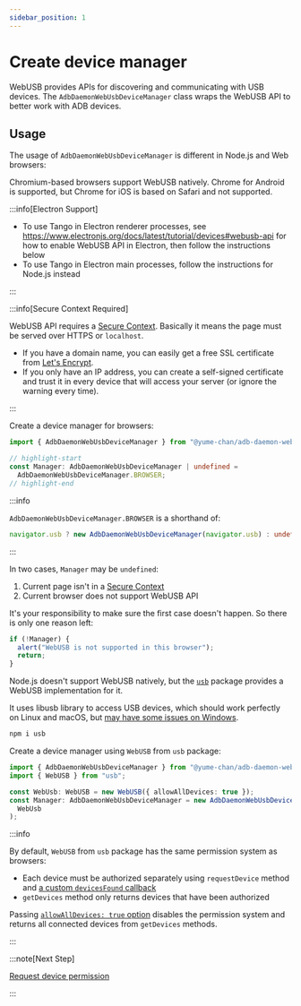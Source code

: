 ```yaml
---
sidebar_position: 1
---
```



# Create device manager

WebUSB provides APIs for discovering and communicating with USB devices. The `AdbDaemonWebUsbDeviceManager` class wraps the WebUSB API to better work with ADB devices.

## Usage

The usage of `AdbDaemonWebUsbDeviceManager` is different in Node.js and Web browsers:

<Tabs className="runtime-tabs" groupId="runtime">
<TabItem value="web" label="Web">

Chromium-based browsers support WebUSB natively. Chrome for Android is supported, but Chrome for iOS is based on Safari and not supported.

:::info[Electron Support]

- To use Tango in Electron renderer processes, see https://www.electronjs.org/docs/latest/tutorial/devices#webusb-api for how to enable WebUSB API in Electron, then follow the instructions below
- To use Tango in Electron main processes, follow the instructions for Node.js instead

:::

:::info[Secure Context Required]

WebUSB API requires a [Secure Context](https://developer.mozilla.org/en-US/docs/Web/Security/Secure_Contexts). Basically it means the page must be served over HTTPS or `localhost`.

- If you have a domain name, you can easily get a free SSL certificate from [Let's Encrypt](https://letsencrypt.org/).
- If you only have an IP address, you can create a self-signed certificate and trust it in every device that will access your server (or ignore the warning every time).

:::

Create a device manager for browsers:

```ts transpile
import { AdbDaemonWebUsbDeviceManager } from "@yume-chan/adb-daemon-webusb";

// highlight-start
const Manager: AdbDaemonWebUsbDeviceManager | undefined =
  AdbDaemonWebUsbDeviceManager.BROWSER;
// highlight-end
```

:::info

`AdbDaemonWebUsbDeviceManager.BROWSER` is a shorthand of:

```ts
navigator.usb ? new AdbDaemonWebUsbDeviceManager(navigator.usb) : undefined
```

:::

In two cases, `Manager` may be `undefined`:

1. Current page isn't in a [Secure Context](https://developer.mozilla.org/en-US/docs/Web/Security/Secure_Contexts)
1. Current browser does not support WebUSB API

It's your responsibility to make sure the first case doesn't happen. So there is only one reason left:

```ts transpile
if (!Manager) {
  alert("WebUSB is not supported in this browser");
  return;
}
```

</TabItem>
<TabItem value="node" label="Node.js">

Node.js doesn't support WebUSB natively, but the [`usb`](https://www.npmjs.com/package/usb) package provides a WebUSB implementation for it.

It uses libusb library to access USB devices, which should work perfectly on Linux and macOS, but [may have some issues on Windows](https://github.com/node-usb/node-usb?tab=readme-ov-file#windows).

```sh npm2yarn
npm i usb
```

Create a device manager using `WebUSB` from `usb` package:

```ts transpile
import { AdbDaemonWebUsbDeviceManager } from "@yume-chan/adb-daemon-webusb";
import { WebUSB } from "usb";

const WebUsb: WebUSB = new WebUSB({ allowAllDevices: true });
const Manager: AdbDaemonWebUsbDeviceManager = new AdbDaemonWebUsbDeviceManager(
  WebUsb
);
```

:::info

By default, `WebUSB` from `usb` package has the same permission system as browsers:

- Each device must be authorized separately using `requestDevice` method and [a custom `devicesFound` callback](https://github.com/node-usb/node-usb?tab=readme-ov-file#use-webusb-approach-to-find-a-device-with-custom-selection-method)
- `getDevices` method only returns devices that have been authorized

Passing [`allowAllDevices: true` option](https://github.com/node-usb/node-usb?tab=readme-ov-file#use-webusb-approach-to-list-all-devices) disables the permission system and returns all connected devices from `getDevices` methods.

:::

</TabItem>
</Tabs>

:::note[Next Step]

[Request device permission](./request-device.mdx)

:::

